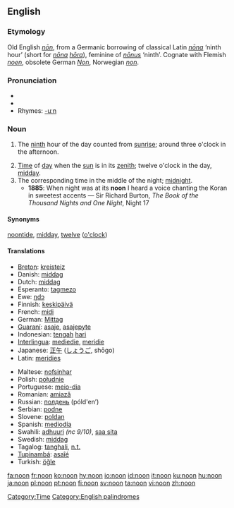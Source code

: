 ==English==
{{wikipedia}}
===Etymology===
Old English ''[[non#Old English|nōn]]'', from a Germanic borrowing of classical Latin ''[[nona|nōna]]'' ‘ninth hour’ (short for ''[[nona|nōna]] [[hora#Latin|hōra]]''), feminine of ''[[nonus|nōnus]]'' ‘ninth’.  Cognate with Flemish ''[[noen]]'', obsolete German ''[[Non]]'', Norwegian ''[[non#Norwegian|non]]''.

===Pronunciation===
*{{IPA|/nuːn/}}
*{{audio|en-us-noon.ogg|Audio (US)}}
*Rhymes: [[Rhymes:English:-uːn|-uːn]]

===Noun===
{{en-noun}}

# {{obsolete}} The [[ninth]] hour of the day counted from [[sunrise]]; around three o'clock in the afternoon.
# [[time|Time]] of [[day]] when the [[sun]] is in its [[zenith]]; twelve o'clock in the day, [[midday]].
# The corresponding time in the middle of the night; [[midnight]].
#*'''1885''': When night was at its '''noon''' I heard a voice chanting the Koran in sweetest accents — Sir Richard Burton, ''The Book of the Thousand Nights and One Night'', Night 17

====Synonyms====
[[noontide]], [[midday]], [[twelve]] ([[o'clock]])

====Translations====
{{trans-top|midday}}
*[[Breton]]: [[kreisteiz]] {{m}}
*Danish: [[middag]]
*Dutch: [[middag]] {{m}}
*Esperanto: [[tagmezo]]
*Ewe: [[ŋdɔ]]
*Finnish: [[keskipäivä]]
*French: [[midi]] {{m}}
*German: [[Mittag]] {{m}}
*[[Guaraní]]: [[asaje]], [[asajepyte]]
*Indonesian: [[tengah]] [[hari]]
*[[Interlingua]]: [[mediedie]], [[meridie]]
*Japanese: [[正午]] ([[しょうご]], shōgo)
*Latin: [[meridies]] {{m}}
{{trans-mid}}
*Maltese: [[nofsinhar]]
*Polish: [[południe]] {{n}}
*Portuguese: [[meio-dia]] {{m}}
*Romanian: [[amiază]] {{f}}
*Russian: [[полдень]] (póld'en’) {{m}}
*Serbian: [[podne]] {{n}}
*Slovene: [[poldan]] {{m}}
*Spanish: [[mediodía]]
*Swahili: [[adhuuri]] ''(nc 9/10)'', [[saa sita]]
*Swedish: [[middag]] {{c}}
*Tagalog: [[tanghali]], [[n.t.]]
*[[Tupinambá]]: [[asaîé]]
*Turkish: [[öğle]]
{{trans-bottom}}

[[Category:Time]]
[[Category:English palindromes]]

[[fa:noon]]
[[fr:noon]]
[[ko:noon]]
[[hy:noon]]
[[io:noon]]
[[id:noon]]
[[it:noon]]
[[ku:noon]]
[[hu:noon]]
[[ja:noon]]
[[pl:noon]]
[[pt:noon]]
[[fi:noon]]
[[sv:noon]]
[[ta:noon]]
[[vi:noon]]
[[zh:noon]]